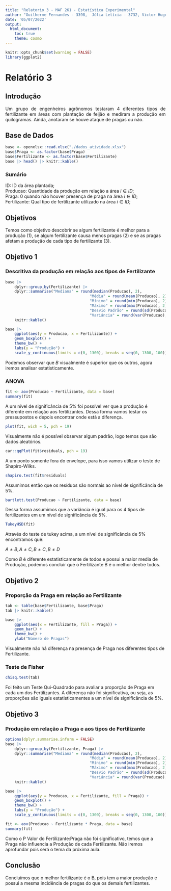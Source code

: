 ---
title: "Relatorio 3 - MAF 261 - Estatística Experimental"
author: "Guilherme Fernandes - 3398,  Júlia Letícia - 3732, Victor Hugo - "
date: '05/07/2022'
output:
  html_document:
    toc: true
    theme: cosmo
---

```{r setup, include=FALSE}
knitr::opts_chunk$set(warning = FALSE)
library(ggplot2)
```

# Relatório 3

## Introdução

<p align="justify">
Um grupo de engenheiros agrônomos testaram 4 diferentes tipos de fertilizante em áreas com plantação de feijão e mediram a produção em quilogramas. Ainda, anotaram se houve ataque de pragas ou não.
</p>

## Base de Dados

```{r, include=TRUE, echo=FALSE}
base <- openxlsx::read.xlsx("./dados_atividade.xlsx")
base$Praga <- as.factor(base$Praga)
base$Fertilizante <- as.factor(base$Fertilizante)
base |> head() |> knitr::kable()
```

### Sumário

ID: ID da área plantada;<br>
Producao: Quantidade da produção em relação a área $i \in ID$;<br>
Praga: 0 quando não houver presença de praga na área $i \in ID$;<br>
Fertilizante: Qual tipo de fertilizante utilizado na área $i \in ID$;<br>

## Objetivos

Temos como objetivo descobrir se algum fertilizante é melhor para a produção (1), se
algum fertilizante causa menos pragas (2) e se as pragas afetam a produção de cada
tipo de fertilizante (3).

## Objetivo 1

### Descritiva da produção em relação aos tipos de Fertilizante

```{r, echo=FALSE, warning=FALSE}
base |> 
	dplyr::group_by(Fertilizante) |> 
	dplyr::summarise("Mediana" = round(median(Producao), 2),
									 "Média" = round(mean(Producao), 2),
									 "Mínimo" = round(min(Producao), 2),
									 "Máximo" = round(max(Producao), 2),
									 "Desvio Padrão" = round(sd(Producao), 2),
									 "Variância" = round(var(Producao), 2)) |> 
	knitr::kable()
```

```{r, echo=FALSE, fig.align='center', fig.width=4}
base |> 
	ggplot(aes(y = Producao, x = Fertilizante)) +
	geom_boxplot() +
	theme_bw() +
	labs(y = "Produção") +
	scale_y_continuous(limits = c(0, 1300), breaks = seq(0, 1300, 100))
```

Podemos observar que $B$ visualmente é superior que os outros, agora iremos analisar estatisticamente.

### ANOVA

```{r, echo=FALSE}
fit <- aov(Producao ~ Fertilizante, data = base)
summary(fit)
```

A um nível de significância de 5% foi possível ver que a produção é diferente em relação aos fertilizantes. Dessa forma vamos testar os pressupostos e depois encontrar onde está a diferença.

```{r, echo=FALSE}
plot(fit, wich = 5, pch = 19)
```

Visualmente não é possível observar algum padrão, logo temos que são dados aleatórios.

```{r, echo=FALSE}
car::qqPlot(fit$residuals, pch = 19)
```

A um ponto somente fora do envelope, para isso vamos utilizar o teste de Shapiro-Wilks.

```{r, echo=FALSE}
shapiro.test(fit$residuals)
```

Assumimos então que os resíduos são normais ao nível de significância de 5%.

```{r, echo=FALSE}
bartlett.test(Producao ~ Fertilizante, data = base)
```

Dessa forma assumimos que a variância é igual para os 4 tipos de fertilizantes em um nível de significância de 5%.

```{r, echo=FALSE}
TukeyHSD(fit)
```

Através do teste de tukey acima, a um nível de significância de 5% encontramos quê:

$A \neq B, A \neq C, B \neq C, B \neq D$

Como $B$ é diferente estatisticamente de todos e possui a maior media de Produção, podemos concluir que o Fertilizante B é o melhor dentre todos.

## Objetivo 2

### Proporção da Praga em relação ao Fertilizante

```{r, echo=FALSE, warning=FALSE, fig.width=4, fig.align='center'}
tab <- table(base$Fertilizante, base$Praga)
tab |> knitr::kable()
```

```{r, echo=FALSE, fig.align='center', fig.width=5}
base |> 
	ggplot(aes(x = Fertilizante, fill = Praga)) +
	geom_bar() +
	theme_bw() +
	ylab("Número de Pragas")
```
Visualmente não há diferença na presença de Praga nos diferentes tipos de Fertilizante.

### Teste de Fisher

```{r, echo=FALSE}
chisq.test(tab)
```

Foi feito um Teste Qui-Quadrado para avaliar a proporção de Praga em cada um dos Fertilizantes.
A diferença não foi significativa, ou seja, as proporções são iguais estatisticamentes a um nível de significância de 5%.

## Objetivo 3

### Produção em relação a Praga e aos tipos de Fertilizante

```{r, echo=FALSE, warning=FALSE, error=FALSE}
options(dplyr.summarise.inform = FALSE)
base |> 
	dplyr::group_by(Fertilizante, Praga) |> 
	dplyr::summarise("Mediana" = round(median(Producao), 2),
									 "Média" = round(mean(Producao), 2),
									 "Mínimo" = round(min(Producao), 2),
									 "Máximo" = round(max(Producao), 2),
									 "Desvio Padrão" = round(sd(Producao), 2),
									 "Variância" = round(var(Producao), 2)) |> 
	knitr::kable()
```

```{r, echo=FALSE, fig.align='center', fig.width=5}
base |> 
	ggplot(aes(y = Producao, x = Fertilizante, fill = Praga)) +
	geom_boxplot() +
	theme_bw() +
	labs(y = "Produção") +
	scale_y_continuous(limits = c(0, 1300), breaks = seq(0, 1300, 100))
```

```{r, echo=FALSE}
fit <- aov(Producao ~ Fertilizante * Praga, data = base)
summary(fit)
```

Como o P Valor do Fertilizante:Praga não foi significativo, temos que a Praga não influencia a Produção de cada Fertilizante. Não iremos aprofundar pois será o tema da próxima aula.

## Conclusão

Concluímos que o melhor fertilizante é o B, pois tem a maior produção e possui a mesma incidência de pragas do que os demais fertilizantes.